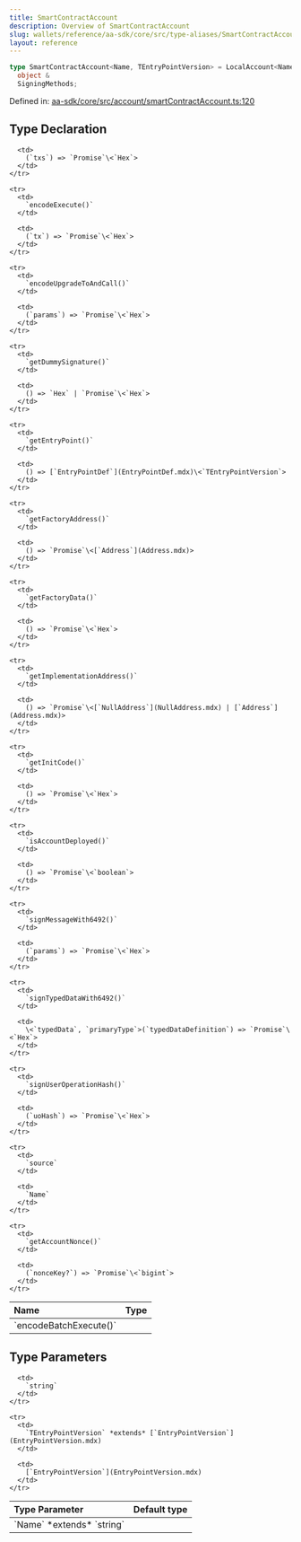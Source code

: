 ```yaml
---
title: SmartContractAccount
description: Overview of SmartContractAccount
slug: wallets/reference/aa-sdk/core/src/type-aliases/SmartContractAccount
layout: reference
---
```


```ts
type SmartContractAccount<Name, TEntryPointVersion> = LocalAccount<Name> &
  object &
  SigningMethods;
```

Defined in: [aa-sdk/core/src/account/smartContractAccount.ts:120](https://github.com/alchemyplatform/aa-sdk/blob/4987bdd63823427c48ec21401b71fa3cfc2d0675/aa-sdk/core/src/account/smartContractAccount.ts#L120)

## Type Declaration

<table>
  <thead>
    <tr>
      <th align="left">Name</th>
      <th align="left">Type</th>
    </tr>
  </thead>

  <tbody>
    <tr>
      <td>
        `encodeBatchExecute()`
      </td>

      <td>
        (`txs`) => `Promise`\<`Hex`>
      </td>
    </tr>

    <tr>
      <td>
        `encodeExecute()`
      </td>

      <td>
        (`tx`) => `Promise`\<`Hex`>
      </td>
    </tr>

    <tr>
      <td>
        `encodeUpgradeToAndCall()`
      </td>

      <td>
        (`params`) => `Promise`\<`Hex`>
      </td>
    </tr>

    <tr>
      <td>
        `getDummySignature()`
      </td>

      <td>
        () => `Hex` | `Promise`\<`Hex`>
      </td>
    </tr>

    <tr>
      <td>
        `getEntryPoint()`
      </td>

      <td>
        () => [`EntryPointDef`](EntryPointDef.mdx)\<`TEntryPointVersion`>
      </td>
    </tr>

    <tr>
      <td>
        `getFactoryAddress()`
      </td>

      <td>
        () => `Promise`\<[`Address`](Address.mdx)>
      </td>
    </tr>

    <tr>
      <td>
        `getFactoryData()`
      </td>

      <td>
        () => `Promise`\<`Hex`>
      </td>
    </tr>

    <tr>
      <td>
        `getImplementationAddress()`
      </td>

      <td>
        () => `Promise`\<[`NullAddress`](NullAddress.mdx) | [`Address`](Address.mdx)>
      </td>
    </tr>

    <tr>
      <td>
        `getInitCode()`
      </td>

      <td>
        () => `Promise`\<`Hex`>
      </td>
    </tr>

    <tr>
      <td>
        `isAccountDeployed()`
      </td>

      <td>
        () => `Promise`\<`boolean`>
      </td>
    </tr>

    <tr>
      <td>
        `signMessageWith6492()`
      </td>

      <td>
        (`params`) => `Promise`\<`Hex`>
      </td>
    </tr>

    <tr>
      <td>
        `signTypedDataWith6492()`
      </td>

      <td>
        \<`typedData`, `primaryType`>(`typedDataDefinition`) => `Promise`\<`Hex`>
      </td>
    </tr>

    <tr>
      <td>
        `signUserOperationHash()`
      </td>

      <td>
        (`uoHash`) => `Promise`\<`Hex`>
      </td>
    </tr>

    <tr>
      <td>
        `source`
      </td>

      <td>
        `Name`
      </td>
    </tr>

    <tr>
      <td>
        `getAccountNonce()`
      </td>

      <td>
        (`nonceKey?`) => `Promise`\<`bigint`>
      </td>
    </tr>

  </tbody>
</table>

## Type Parameters

<table>
  <thead>
    <tr>
      <th align="left">Type Parameter</th>
      <th align="left">Default type</th>
    </tr>
  </thead>

  <tbody>
    <tr>
      <td>
        `Name` *extends* `string`
      </td>

      <td>
        `string`
      </td>
    </tr>

    <tr>
      <td>
        `TEntryPointVersion` *extends* [`EntryPointVersion`](EntryPointVersion.mdx)
      </td>

      <td>
        [`EntryPointVersion`](EntryPointVersion.mdx)
      </td>
    </tr>

  </tbody>
</table>
